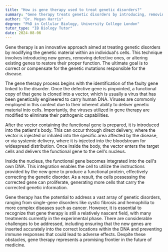 ```yaml
---
title: "How is gene therapy used to treat genetic disorders?"
summary: "Gene therapy treats genetic disorders by introducing, removing or altering genetic material within a person's cells."
author: "Dr. Megan Harris"
degree: "PhD in Cellular Biology, University College London"
tutor_type: "IB Biology Tutor"
date: 2024-08-06
---
```


Gene therapy is an innovative approach aimed at treating genetic disorders by modifying the genetic material within an individual's cells. This technique involves introducing new genes, removing defective ones, or altering existing genes to restore their proper function. The ultimate goal is to correct or compensate for the genetic mutations responsible for the disease.

The gene therapy process begins with the identification of the faulty gene linked to the disorder. Once the defective gene is pinpointed, a functional copy of that gene is cloned into a vector, which is usually a virus that has been genetically engineered to carry human DNA. Viruses are commonly employed in this context due to their inherent ability to deliver genetic material into cells. Importantly, the viruses utilized in gene therapy are modified to eliminate their pathogenic capabilities.

After the vector containing the functional gene is prepared, it is introduced into the patient's body. This can occur through direct delivery, where the vector is injected or inhaled into the specific area affected by the disease, or via systemic delivery, where it is injected into the bloodstream for widespread distribution. Once inside the body, the vector enters the target cells and delivers the functional gene to the cell's nucleus.

Inside the nucleus, the functional gene becomes integrated into the cell's own DNA. This integration enables the cell to utilize the instructions provided by the new gene to produce a functional protein, effectively correcting the genetic disorder. As a result, the cells possessing the corrected gene can proliferate, generating more cells that carry the corrected genetic information.

Gene therapy has the potential to address a vast array of genetic disorders, ranging from single-gene disorders like cystic fibrosis and hemophilia to more complex diseases such as cancer. However, it is essential to recognize that gene therapy is still a relatively nascent field, with many treatments currently in the experimental phase. There are considerable challenges to be addressed, including ensuring that the new genes are inserted accurately into the correct locations within the DNA and preventing immune responses that could lead to adverse effects. Despite these obstacles, gene therapy represents a promising frontier in the future of medicine.
    